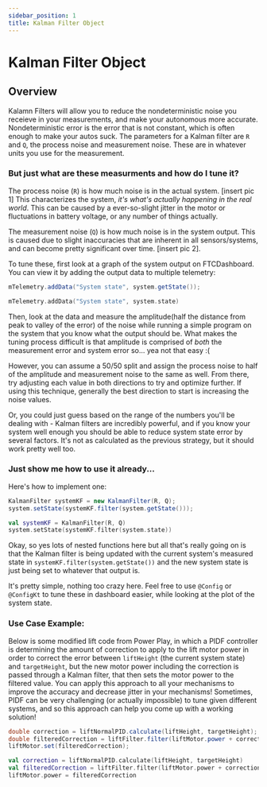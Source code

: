 ---
sidebar_position: 1
title: Kalman Filter Object
---


# Kalman Filter Object

## Overview

Kalamn Filters will allow you to reduce the nondeterministic noise you receieve in your measurements, and make your autonomous more accurate.
Nondeterministic error is the error that is not constant, which is often enough to make your autos suck.
The parameters for a Kalman filter are `R` and `Q`, the process noise and measurement noise. These are in whatever units you use for the measurement.

### But just what are these measurments and how do I tune it?
The process noise (`R`) is how much noise is in the actual system.
[insert pic 1]
This characterizes the system, *it's what's actually happening in the real world*. This can be caused by a ever-so-slight jitter in the motor or fluctuations in battery voltage, or any number of things actually.

The measurement noise (`Q`) is how much noise is in the system output. This is caused due to slight inaccuracies that are inherent in all sensors/systems, and can become pretty significant over time.
[insert pic 2].

To tune these, first look at a graph of the system output on FTCDashboard. You can view it by adding the output data to multiple telemetry:

<Tabs groupId="programming-language">
<TabItem value="java" label="Java">

  ```java
  mTelemetry.addData("System state", system.getState());
  ```

</TabItem>
<TabItem value="kt" label="Kotlin">

  ```kotlin
  mTelemetry.addData("System state", system.state)
  ```
</TabItem>
</Tabs>


Then, look at the data and measure the amplitude(half the distance from peak to valley of the error) of the noise while running a simple program on the system that you know what the output should be. 
What makes the tuning process difficult is that amplitude is comprised of *both* the measurement error and system error so... yea not that easy :(

However, you can assume a 50/50 split and assign the process noise to half of the amplitude and measurement noise to the same as well. From there, try adjusting each value in both directions to try and optimize further.
If using this technique, generally the best direction to start is increasing the noise values.

Or, you could just guess based on the range of the numbers you'll be dealing with - Kalman filters are incredibly powerful, and if you know your system well enough you should be able to reduce system state error by several factors.
It's not as calculated as the previous strategy, but it should work pretty well too.

### Just show me how to use it already...

Here's how to implement one:

<Tabs groupId="programming-language">
<TabItem value="java" label="Java">

  ```java
  KalmanFilter systemKF = new KalmanFilter(R, Q);
  system.setState(systemKF.filter(system.getState()));
  ```

</TabItem>
<TabItem value="kt" label="Kotlin">

  ```kotlin
  val systemKF = KalmanFilter(R, Q)
  system.setState(systemKF.filter(system.state))
  ```

</TabItem>
</Tabs>

Okay, so yes lots of nested functions here but all that's really going on is that the Kalman filter is being updated with the current system's measured state in `systemKF.filter(system.getState())` and the new system state is just being set to whatever that output is.

It's pretty simple, nothing too crazy here. Feel free to use `@Config` or `@ConfigKt` to tune these in dashboard easier, while looking at the plot of the system state.

### Use Case Example:

Below is some modified lift code from Power Play, in which a PIDF controller is determining the amount of correction to apply to the lift motor power in order to correct the error between `liftHeight` (the current system state) and `targetHeight`, but the new motor power including the correction is passed through a Kalman filter, that then sets the motor power to the filtered value.
You can apply this approach to all your mechanisms to improve the accuracy and decrease jitter in your mechanisms! Sometimes, PIDF can be very challenging (or actually impossible) to tune given different systems, and so this approach can help you come up with a working solution!

<Tabs groupId="programming-language">
<TabItem value="java" label="Java">

  ```java
double correction = liftNormalPID.calculate(liftHeight, targetHeight);
double filteredCorrection = liftFilter.filter(liftMotor.power + correction);
liftMotor.set(filteredCorrection);
  ```

</TabItem>
<TabItem value="kt" label="Kotlin">

  ```kotlin
val correction = liftNormalPID.calculate(liftHeight, targetHeight)
val filteredCorrection = liftFilter.filter(liftMotor.power + correction)
liftMotor.power = filteredCorrection
  ```

</TabItem>
</Tabs>

